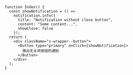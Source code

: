 ```tsx live=true deps=notification
function Index() {
  const showNotification = () =>
    notification.info({
      title: "Notification without close button",
      content: "Some content...",
      showClose: false
    });
  return (
    <div className="s-wrapper--button">
      <Button type="primary" onClick={showNotification}>
        弹出无关闭按钮的通知
      </Button>
    </div>
  );
}
```
